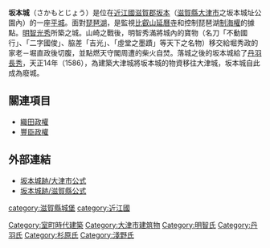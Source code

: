 {{expand|time=2011-06-28T07:43:04+00:00}}
{{日本城郭概要表|
hiragana=さかもとじょう|
romaji=Sakamoto-jō|
img = File:Sakamotojo01.jpg|
img_capt = 坂本城址之碑|
img_width =220px|
name = 坂本城|
pref = 滋賀縣|
ar_called = 坂本城|
struct = 平城|
tower_struct = |
builders = [[明智光秀|明智光秀]]|
build_y = [[元龜|元龜]]2年（1571年）|
revamp = [[丹羽長秀|丹羽長秀]]、[[淺野長政|淺野長政]]|
rulers = 明智光秀、丹羽長秀、[[杉原家次|杉原家次]]、淺野長政|
reject_y = [[天正_(日本)|天正]]14年（1586年）|
remains = 石垣、井戶、暗渠、礎石建物等|
cultural asset = 無|
rebuilding things = 無|
location = 
}}

'''坂本城'''（さかもとじょう）是位在[[近江國|近江國]][[滋賀郡|滋賀郡]][[坂本_(大津市)|坂本]]（[[滋賀縣|滋賀縣]][[大津市|大津市]]之坂本城址公園內）的一座[[城_(日本)|平城]]。面對[[琵琶湖|琵琶湖]]，是監視[[比叡山|比叡山]][[延曆寺|延曆寺]]和控制琵琶湖[[制海權|制海權]]的據點。[[明智光秀|明智光秀]]所築之城。山崎之戰後，明智秀滿將城內的寶物（名刀「不動國行」、「二字國俊」、脇差「吉光」、「虛堂之墨蹟」等天下之名物）移交給堀秀政的家老－堀直政後切腹，並點燃天守閣周遭的柴火自焚。落城之後的坂本城給了[[丹羽長秀|丹羽長秀]]，天正14年（1586），為建築大津城將坂本城的物資移往大津城，坂本城自此成為廢城。

== 關連項目 ==
*[[織田政權|織田政權]]
*[[豐臣政權|豐臣政權]]

== 外部連結 ==
*[http://www2.city.otsu.shiga.jp/kankou/db/html/152012.html 坂本城跡/大津市公式]{{Wayback|url=http://www2.city.otsu.shiga.jp/kankou/db/html/152012.html |date=20110616192020 }}
*[https://web.archive.org/web/20081006095648/http://www.pref.shiga.jp/minwa/04/04-11.html 坂本城跡/滋賀縣公式]

{{DEFAULTSORT:Sakamotojo}}
[[category:滋賀縣城堡|category:滋賀縣城堡]]
[[category:近江國|category:近江國]]
[[Category:室町時代建築|Category:室町時代建築]]
[[Category:大津市建筑物|Category:大津市建筑物]]
[[Category:明智氏|Category:明智氏]]
[[Category:丹羽氏|Category:丹羽氏]]
[[Category:杉原氏|Category:杉原氏]]
[[Category:淺野氏|Category:淺野氏]]